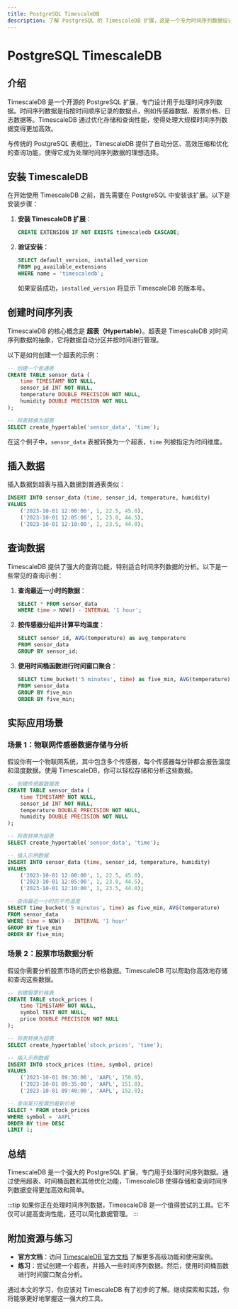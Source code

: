 ```yaml
---
title: PostgreSQL TimescaleDB
description: 了解 PostgreSQL 的 TimescaleDB 扩展，这是一个专为时间序列数据设计的高性能数据库扩展，适合初学者学习。
---
```


# PostgreSQL TimescaleDB

## 介绍

TimescaleDB 是一个开源的 PostgreSQL 扩展，专门设计用于处理时间序列数据。时间序列数据是指按时间顺序记录的数据点，例如传感器数据、股票价格、日志数据等。TimescaleDB 通过优化存储和查询性能，使得处理大规模时间序列数据变得更加高效。

与传统的 PostgreSQL 表相比，TimescaleDB 提供了自动分区、高效压缩和优化的查询功能，使得它成为处理时间序列数据的理想选择。

## 安装 TimescaleDB

在开始使用 TimescaleDB 之前，首先需要在 PostgreSQL 中安装该扩展。以下是安装步骤：

1. **安装 TimescaleDB 扩展**：
   ```sql
   CREATE EXTENSION IF NOT EXISTS timescaledb CASCADE;
   ```

2. **验证安装**：
   ```sql
   SELECT default_version, installed_version
   FROM pg_available_extensions
   WHERE name = 'timescaledb';
   ```

   如果安装成功，`installed_version` 将显示 TimescaleDB 的版本号。

## 创建时间序列表

TimescaleDB 的核心概念是 **超表（Hypertable）**。超表是 TimescaleDB 对时间序列数据的抽象，它将数据自动分区并按时间进行管理。

以下是如何创建一个超表的示例：

```sql
-- 创建一个普通表
CREATE TABLE sensor_data (
    time TIMESTAMP NOT NULL,
    sensor_id INT NOT NULL,
    temperature DOUBLE PRECISION NOT NULL,
    humidity DOUBLE PRECISION NOT NULL
);

-- 将表转换为超表
SELECT create_hypertable('sensor_data', 'time');
```

在这个例子中，`sensor_data` 表被转换为一个超表，`time` 列被指定为时间维度。

## 插入数据

插入数据到超表与插入数据到普通表类似：

```sql
INSERT INTO sensor_data (time, sensor_id, temperature, humidity)
VALUES
    ('2023-10-01 12:00:00', 1, 22.5, 45.0),
    ('2023-10-01 12:05:00', 1, 23.0, 44.5),
    ('2023-10-01 12:10:00', 1, 23.5, 44.0);
```

## 查询数据

TimescaleDB 提供了强大的查询功能，特别适合时间序列数据的分析。以下是一些常见的查询示例：

1. **查询最近一小时的数据**：
   ```sql
   SELECT * FROM sensor_data
   WHERE time > NOW() - INTERVAL '1 hour';
   ```

2. **按传感器分组并计算平均温度**：
   ```sql
   SELECT sensor_id, AVG(temperature) as avg_temperature
   FROM sensor_data
   GROUP BY sensor_id;
   ```

3. **使用时间桶函数进行时间窗口聚合**：
   ```sql
   SELECT time_bucket('5 minutes', time) as five_min, AVG(temperature)
   FROM sensor_data
   GROUP BY five_min
   ORDER BY five_min;
   ```

## 实际应用场景

### 场景 1：物联网传感器数据存储与分析

假设你有一个物联网系统，其中包含多个传感器，每个传感器每分钟都会报告温度和湿度数据。使用 TimescaleDB，你可以轻松存储和分析这些数据。

```sql
-- 创建传感器数据表
CREATE TABLE sensor_data (
    time TIMESTAMP NOT NULL,
    sensor_id INT NOT NULL,
    temperature DOUBLE PRECISION NOT NULL,
    humidity DOUBLE PRECISION NOT NULL
);

-- 将表转换为超表
SELECT create_hypertable('sensor_data', 'time');

-- 插入示例数据
INSERT INTO sensor_data (time, sensor_id, temperature, humidity)
VALUES
    ('2023-10-01 12:00:00', 1, 22.5, 45.0),
    ('2023-10-01 12:05:00', 1, 23.0, 44.5),
    ('2023-10-01 12:10:00', 1, 23.5, 44.0);

-- 查询最近一小时的平均温度
SELECT time_bucket('5 minutes', time) as five_min, AVG(temperature)
FROM sensor_data
WHERE time > NOW() - INTERVAL '1 hour'
GROUP BY five_min
ORDER BY five_min;
```

### 场景 2：股票市场数据分析

假设你需要分析股票市场的历史价格数据。TimescaleDB 可以帮助你高效地存储和查询这些数据。

```sql
-- 创建股票价格表
CREATE TABLE stock_prices (
    time TIMESTAMP NOT NULL,
    symbol TEXT NOT NULL,
    price DOUBLE PRECISION NOT NULL
);

-- 将表转换为超表
SELECT create_hypertable('stock_prices', 'time');

-- 插入示例数据
INSERT INTO stock_prices (time, symbol, price)
VALUES
    ('2023-10-01 09:30:00', 'AAPL', 150.0),
    ('2023-10-01 09:35:00', 'AAPL', 151.0),
    ('2023-10-01 09:40:00', 'AAPL', 152.0);

-- 查询某只股票的最新价格
SELECT * FROM stock_prices
WHERE symbol = 'AAPL'
ORDER BY time DESC
LIMIT 1;
```

## 总结

TimescaleDB 是一个强大的 PostgreSQL 扩展，专门用于处理时间序列数据。通过使用超表、时间桶函数和其他优化功能，TimescaleDB 使得存储和查询时间序列数据变得更加高效和简单。

:::tip
如果你正在处理时间序列数据，TimescaleDB 是一个值得尝试的工具。它不仅可以提高查询性能，还可以简化数据管理。
:::

## 附加资源与练习

- **官方文档**：访问 [TimescaleDB 官方文档](https://docs.timescale.com/) 了解更多高级功能和使用案例。
- **练习**：尝试创建一个超表，并插入一些时间序列数据。然后，使用时间桶函数进行时间窗口聚合分析。

通过本文的学习，你应该对 TimescaleDB 有了初步的了解。继续探索和实践，你将能够更好地掌握这一强大的工具。